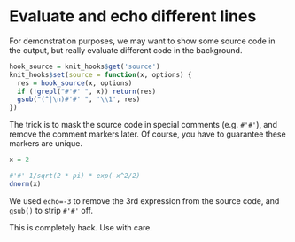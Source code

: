 # Evaluate and echo different lines
 
For demonstration purposes, we may want to show some source code in the output,
but really evaluate different code in the background.

```r
hook_source = knit_hooks$get('source')
knit_hooks$set(source = function(x, options) {
  res = hook_source(x, options)
  if (!grepl("#'#' ", x)) return(res)
  gsub("(^|\n)#'#' ", '\\1', res)
})
```

The trick is to mask the source code in special comments (e.g. `#'#'`), and
remove the comment markers later. Of course, you have to guarantee these markers
are unique.

```r
x = 2

#'#' 1/sqrt(2 * pi) * exp(-x^2/2)
dnorm(x)
```


We used `echo=-3` to remove the 3rd expression from the source code, and
`gsub()` to strip `#'#'` off.

This is completely hack. Use with care.
